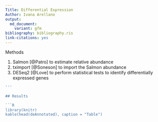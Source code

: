 ```yaml
---
Title: Differential Expression
Author: Ivana Arellano
output:
  md_document:
    variant: gfm
bibliography: bibliography.ris
link-citations: yes
---
```


Methods

 1. Salmon [@Patro] to estimate relative abundance
 2. tximport [@Soneson] to import the Salmon abundance
 3. DESeq2 [@Love] to perform statistical tests to identify differentially expressed genes

```R
'''

## Results

```R
library(knitr)
kable(head(deAnnotated), caption = "Table")
```
